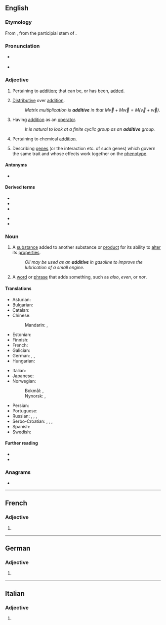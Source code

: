 {{also|Additive}}
==English==

===Etymology===
{{PIE root|en|deh₃}}
From {{etyl|LL.|en}} {{m|la|additivus}}, from the participial stem of {{etyl|la|en}} {{m|la|addere||to add}}.

===Pronunciation===
* {{a|UK}} {{IPA|/ˈæ.dɪ.tɪv/|lang=en}}
* {{a|US}} {{IPA|/ˈæ.də.tɪv/|[ˈæ.ɾə.tɪv]|[ˈæ.ɾə.ɾɪv]|lang=en}}

===Adjective===
{{en-adj}}

# {{lb|en|mathematics}} Pertaining to [[addition]]; that can be, or has been, [[added]].
# {{lb|en|mathematics|of a [[function]], etc.}} [[distributive#English|Distributive]] over [[addition]].
#: ''Matrix multiplication is '''additive''' in that <math>M\vec v+M\vec w=M(\vec v+\vec w)</math>.''
# {{lb|en|algebra}} Having [[addition]] as an [[operator]].
#: ''It is natural to look at a finite cyclic group as an '''additive''' group.''
# {{lb|en|chemistry}} Pertaining to chemical [[addition]].
# {{lb|en|genetics}} Describing [[gene]]s (or the interaction etc. of such genes) which govern the same trait and whose effects work together on the [[phenotype]].

====Antonyms====
* {{l|en|subtractive}}

====Derived terms====
{{der-top}}
* {{l|en|additive color}}
* {{l|en|additive function}}
* {{l|en|additive group}}
{{der-mid}}
* {{l|en|additive identity}}
* {{l|en|additive inverse}}
{{der-bottom}}

===Noun===
{{en-noun}}

# A [[substance]] added to another substance or [[product]] for its ability to [[alter]] its [[properties]].
#: ''Oil may be used as an '''additive''' in gasoline to improve the lubrication of a small engine.''
# {{lb|en|grammar}} A [[word]] or [[phrase]] that adds something, such as ''also'', ''even'', or ''nor''.

====Translations====
{{trans-top|substance altering another substance}}
* Asturian: {{t|ast|aditivu|m}}
* Bulgarian: {{t+|bg|добавка|f|tr=dobávka}}
* Catalan: {{t|ca|additiu|m}}
* Chinese:
*: Mandarin: {{t+|cmn|添加劑|sc=Hani}}, {{t+|cmn|添加剂|tr=tiānjiājì|sc=Hani}}
* Estonian: {{t|et|lisaaine}}
* Finnish: {{t+|fi|lisäaine}}
* French: {{t+|fr|additif|f}}
* Galician: {{t+|gl|aditivo|m}}
* German: {{t|de|Zusatzstoff|m}}, {{t+|de|Zusatz|m}}, {{t+|de|Additiv|n}}
* Hungarian: {{t+|hu|adalék}}
{{trans-mid}}
* Italian: {{t+|it|additivo|m}}
* Japanese: {{t|ja|添加剤|tr=てんかざい, tenkazai|sc=Jpan}}
* Norwegian:
*: Bokmål: {{t|nb|tilsetning|m|f}}, {{t|nb|tilsetningsstoff|n}}
*: Nynorsk: {{t|nn|tilsetning|f}}, {{t|nn|tilsetjingsstoff|n}}
* Persian: {{t|fa|ادیتیو|tr=aditiv|sc=fa-Arab}}
* Portuguese: {{t+|pt|aditivo|m}}
* Russian: {{t+|ru|присадка}}, {{t+|ru|доба́вка|f}}, {{t+|ru|добавле́ние|n}}, {{t+|ru|дополне́ние|n}}
* Serbo-Croatian: {{t|sh|aditiv}}, {{t+|sh|dodatak}}, {{t+|sh|primjesa}}, {{t|sh|pridodatak}}
* Spanish: {{t+|es|aditivo|m}}
* Swedish: {{t+|sv|tillsats|c}}
{{trans-bottom}}

====Further reading====
* {{R:Webster 1913}}
* {{R:Century 1911}}

===Anagrams===
* {{anagrams|en|davidite}}

----

==French==

===Adjective===
{{fr-adj-form}}

# {{feminine singular of|additif|lang=fr}}

----

==German==

===Adjective===
{{head|de|adjective form}}

# {{inflected form of|additiv|lang=de}}
{{rfc-auto}}

----

==Italian==

===Adjective===
{{head|it|adjective form}}

# {{feminine plural of|additivo|lang=it}}